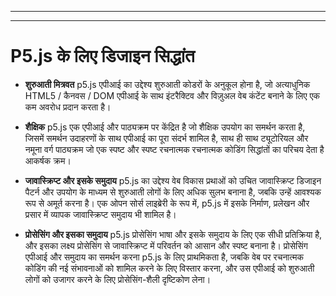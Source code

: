 
---

---
# P5.js के लिए डिजाइन सिद्धांत

- **शुरुआती मित्रवत** p5.js एपीआई का उद्देश्य शुरुआती कोडरों के अनुकूल होना है, जो अत्याधुनिक HTML5 / कैनवस / DOM एपीआई के साथ इंटरैक्टिव और विज़ुअल वेब कंटेंट बनाने के लिए एक कम अवरोध प्रदान करता है।

- **शैक्षिक** p5.js एक एपीआई और पाठ्यक्रम पर केंद्रित है जो शैक्षिक उपयोग का समर्थन करता है, जिसमें समर्थन उदाहरणों के साथ एपीआई का पूरा संदर्भ शामिल है, साथ ही साथ ट्यूटोरियल और नमूना वर्ग पाठ्यक्रम जो एक स्पष्ट और स्पष्ट रचनात्मक रचनात्मक कोडिंग सिद्धांतों का परिचय देता है आकर्षक क्रम।

- **जावास्क्रिप्ट और इसके समुदाय** p5.js का उद्देश्य वेब विकास प्रथाओं को उचित जावास्क्रिप्ट डिजाइन पैटर्न और उपयोग के माध्यम से शुरुआती लोगों के लिए अधिक सुलभ बनाना है, जबकि उन्हें आवश्यक रूप से अमूर्त करना है। एक ओपन सोर्स लाइब्रेरी के रूप में, p5.js में इसके निर्माण, प्रलेखन और प्रसार में व्यापक जावास्क्रिप्ट समुदाय भी शामिल है।

- **प्रोसेसिंग और इसका समुदाय** p5.js प्रोसेसिंग भाषा और इसके समुदाय के लिए एक सीधी प्रतिक्रिया है, और इसका लक्ष्य प्रोसेसिंग से जावास्क्रिप्ट में परिवर्तन को आसान और स्पष्ट बनाना है। प्रोसेसिंग एपीआई और समुदाय का समर्थन करना p5.js के लिए प्राथमिकता है, जबकि वेब पर रचनात्मक कोडिंग की नई संभावनाओं को शामिल करने के लिए विस्तार करना, और उस एपीआई को शुरुआती लोगों को उजागर करने के लिए प्रोसेसिंग-शैली दृष्टिकोण लेना।

